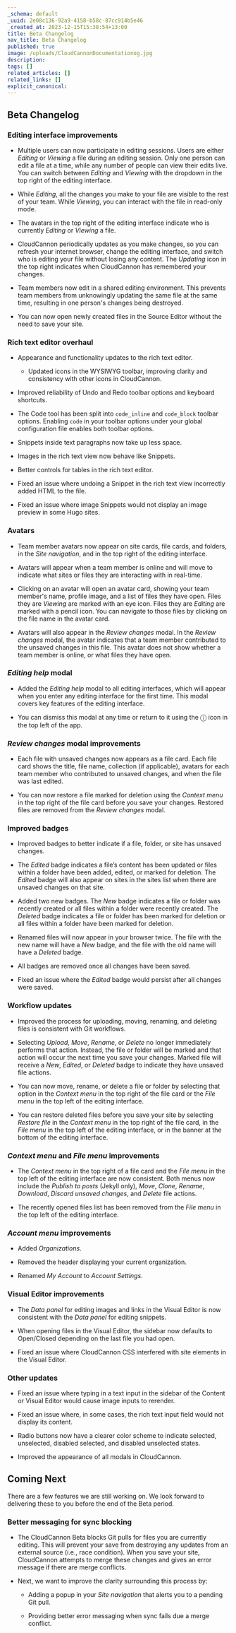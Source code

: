 ```yaml
---
_schema: default
_uuid: 2e08c136-92a9-4158-b58c-87cc914b5e46
_created_at: 2023-12-15T15:38:54+13:00
title: Beta Changelog
nav_title: Beta Changelog
published: true
image: /uploads/CloudCannonDocumentationog.jpg
description:
tags: []
related_articles: []
related_links: []
explicit_canonical:
---
```

## Beta Changelog

### Editing interface improvements

* Multiple users can now participate in editing sessions. Users are either *Editing* or *Viewing* a file during an editing session. Only one person can edit a file at a time, while any number of people can view their edits live. You can switch between *Editing* and *Viewing* with the dropdown in the top right of the editing interface.

* While *Editing*, all the changes you make to your file are visible to the rest of your team. While *Viewing*, you can interact with the file in read-only mode.

* The avatars in the top right of the editing interface indicate who is currently *Editing* or *Viewing* a file.

* CloudCannon periodically updates as you make changes, so you can refresh your internet browser, change the editing interface, and switch who is editing your file without losing any content. The *Updating* icon in the top right indicates when CloudCannon has remembered your changes.

* Team members now edit in a shared editing environment. This prevents team members from unknowingly updating the same file at the same time, resulting in one person's changes being destroyed.

* You can now open newly created files in the Source Editor without the need to save your site.

### Rich text editor overhaul

* Appearance and functionality updates to the rich text editor.

  * Updated icons in the WYSIWYG toolbar, improving clarity and consistency with other icons in CloudCannon.
* Improved reliability of Undo and Redo toolbar options and keyboard shortcuts.

* The Code tool has been split into `code_inline` and `code_block` toolbar options. Enabling `code` in your toolbar options under your global configuration file enables both toolbar options.

* Snippets inside text paragraphs now take up less space.

* Images in the rich text view now behave like Snippets.

* Better controls for tables in the rich text editor.

* Fixed an issue where undoing a Snippet in the rich text view incorrectly added HTML to the file.

* Fixed an issue where image Snippets would not display an image preview in some Hugo sites.

### Avatars

* Team member avatars now appear on site cards, file cards, and folders, in the *Site navigation*, and in the top right of the editing interface.

* Avatars will appear when a team member is online and will move to indicate what sites or files they are interacting with in real-time.

* Clicking on an avatar will open an avatar card, showing your team member's name, profile image, and a list of files they have open. Files they are *Viewing* are marked with an eye icon. Files they are *Editing* are marked with a pencil icon. You can navigate to those files by clicking on the file name in the avatar card.

* Avatars will also appear in the *Review changes* modal. In the *Review changes* modal, the avatar indicates that a team member contributed to the unsaved changes in this file. This avatar does not show whether a team member is online, or what files they have open.

### *Editing help* modal

* Added the *Editing help* modal to all editing interfaces, which will appear when you enter any editing interface for the first time. This modal covers key features of the editing interface.

* You can dismiss this modal at any time or return to it using the ⓘ icon in the top left of the app.

### *Review changes* modal improvements

* Each file with unsaved changes now appears as a file card. Each file card shows the title, file name, collection (if applicable), avatars for each team member who contributed to unsaved changes, and when the file was last edited.

* You can now restore a file marked for deletion using the *Context menu* in the top right of the file card before you save your changes. Restored files are removed from the *Review changes* modal.

### Improved badges

* Improved badges to better indicate if a file, folder, or site has unsaved changes.

* The *Edited* badge indicates a file’s content has been updated or files within a folder have been added, edited, or marked for deletion. The *Edited* badge will also appear on sites in the sites list when there are unsaved changes on that site.

* Added two new badges. The *New* badge indicates a file or folder was recently created or all files within a folder were recently created. The *Deleted* badge indicates a file or folder has been marked for deletion or all files within a folder have been marked for deletion.

* Renamed files will now appear in your browser twice. The file with the new name will have a *New* badge, and the file with the old name will have a *Deleted* badge.

* All badges are removed once all changes have been saved.

* Fixed an issue where the *Edited* badge would persist after all changes were saved.

### Workflow updates

* Improved the process for uploading, moving, renaming, and deleting files is consistent with Git workflows.

* Selecting *Upload*, *Move*, *Rename*, or *Delete* no longer immediately performs that action. Instead, the file or folder will be marked and that action will occur the next time you save your changes. Marked file will receive a *New*, *Edited*, or *Deleted* badge to indicate they have unsaved file actions.

* You can now move, rename, or delete a file or folder by selecting that option in the *Context menu* in the top right of the file card or the *File menu* in the top left of the editing interface.

* You can restore deleted files before you save your site by selecting *Restore file* in the *Context menu* in the top right of the file card, in the *File menu* in the top left of the editing interface, or in the banner at the bottom of the editing interface.

### *Context menu* and *File menu* improvements

* The *Context menu* in the top right of a file card and the *File menu* in the top left of the editing interface are now consistent. Both menus now include the *Publish to posts* (Jekyll only), *Move*, *Clone*, *Rename*, *Download*, *Discard unsaved changes*, and *Delete* file actions.

* The recently opened files list has been removed from the *File menu* in the top left of the editing interface.

### *Account menu* improvements

* Added *Organizations*.

* Removed the header displaying your current organization.

* Renamed *My Account* to *Account Settings*.

### Visual Editor improvements

* The *Data panel* for editing images and links in the Visual Editor is now consistent with the *Data panel* for editing snippets.

* When opening files in the Visual Editor, the sidebar now defaults to Open/Closed depending on the last file you had open.

* Fixed an issue where CloudCannon CSS interfered with site elements in the Visual Editor.

### Other updates

* Fixed an issue where typing in a text input in the sidebar of the Content or Visual Editor would cause image inputs to rerender.

* Fixed an issue where, in some cases, the rich text input field would not display its content.

* Radio buttons now have a clearer color scheme to indicate selected, unselected, disabled selected, and disabled unselected states.

* Improved the appearance of all modals in CloudCannon.

## Coming Next

There are a few features we are still working on. We look forward to delivering these to you before the end of the Beta period.

### Better messaging for sync blocking

* The CloudCannon Beta blocks Git pulls for files you are currently editing. This will prevent your save from destroying any updates from an external source (i.e., race condition). When you save your site, CloudCannon attempts to merge these changes and gives an error message if there are merge conflicts.

* Next, we want to improve the clarity surrounding this process by:

  * Adding a popup in your *Site navigation* that alerts you to a pending Git pull.

  * Providing better error messaging when sync fails due a merge conflict.